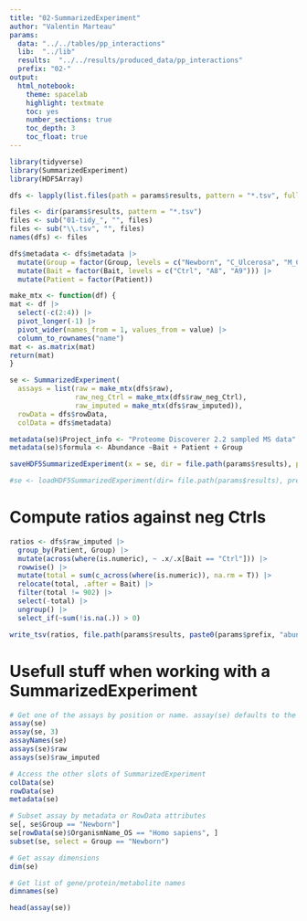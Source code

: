 ```yaml
---
title: "02-SummarizedExperiment"
author: "Valentin Marteau"
params:
  data: "../../tables/pp_interactions"
  lib:  "../lib"
  results:  "../../results/produced_data/pp_interactions"
  prefix: "02-"
output:
  html_notebook:
    theme: spacelab
    highlight: textmate
    toc: yes
    number_sections: true
    toc_depth: 3
    toc_float: true
---
```


```r
library(tidyverse)
library(SummarizedExperiment)
library(HDF5Array)

dfs <- lapply(list.files(path = params$results, pattern = "*.tsv", full.names = TRUE), read_tsv)

files <- dir(params$results, pattern = "*.tsv")
files <- sub("01-tidy_", "", files)
files <- sub("\\.tsv", "", files)
names(dfs) <- files

dfs$metadata <- dfs$metadata |>
  mutate(Group = factor(Group, levels = c("Newborn", "C_Ulcerosa", "M_Crohn"))) |>
  mutate(Bait = factor(Bait, levels = c("Ctrl", "A8", "A9"))) |>
  mutate(Patient = factor(Patient))
```

```r
make_mtx <- function(df) {
mat <- df |>
  select(-c(2:4)) |>
  pivot_longer(-1) |>
  pivot_wider(names_from = 1, values_from = value) |>
  column_to_rownames("name")
mat <- as.matrix(mat)
return(mat)
}
```

```r
se <- SummarizedExperiment(
  assays = list(raw = make_mtx(dfs$raw),
                raw_neg_Ctrl = make_mtx(dfs$raw_neg_Ctrl),
                raw_imputed = make_mtx(dfs$raw_imputed)),
  rowData = dfs$rowData,
  colData = dfs$metadata)

metadata(se)$Project_info <- "Proteome Discoverer 2.2 sampled MS data"
metadata(se)$formula <- Abundance ~Bait + Patient + Group

saveHDF5SummarizedExperiment(x = se, dir = file.path(params$results), prefix = params$prefix, replace = TRUE)

#se <- loadHDF5SummarizedExperiment(dir= file.path(params$results), prefix = params$prefix)
```

# Compute ratios against neg Ctrls
```r
ratios <- dfs$raw_imputed |>
  group_by(Patient, Group) |>
  mutate(across(where(is.numeric), ~ .x/.x[Bait == "Ctrl"])) |>
  rowwise() |>
  mutate(total = sum(c_across(where(is.numeric)), na.rm = T)) |>
  relocate(total, .after = Bait) |>
  filter(total != 902) |>
  select(-total) |>
  ungroup() |>
  select_if(~sum(!is.na(.)) > 0)

write_tsv(ratios, file.path(params$results, paste0(params$prefix, "abundance_ratios.tsv")))
```

# Usefull stuff when working with a SummarizedExperiment
```r
# Get one of the assays by position or name. assay(se) defaults to the first assay
assay(se)
assay(se, 3)
assayNames(se)
assays(se)$raw
assays(se)$raw_imputed

# Access the other slots of SummarizedExperiment
colData(se)
rowData(se)
metadata(se)

# Subset assay by metadata or RowData attributes
se[, se$Group == "Newborn"]
se[rowData(se)$OrganismName_OS == "Homo sapiens", ]
subset(se, select = Group == "Newborn")

# Get assay dimensions
dim(se)

# Get list of gene/protein/metabolite names
dimnames(se)

head(assay(se))
```